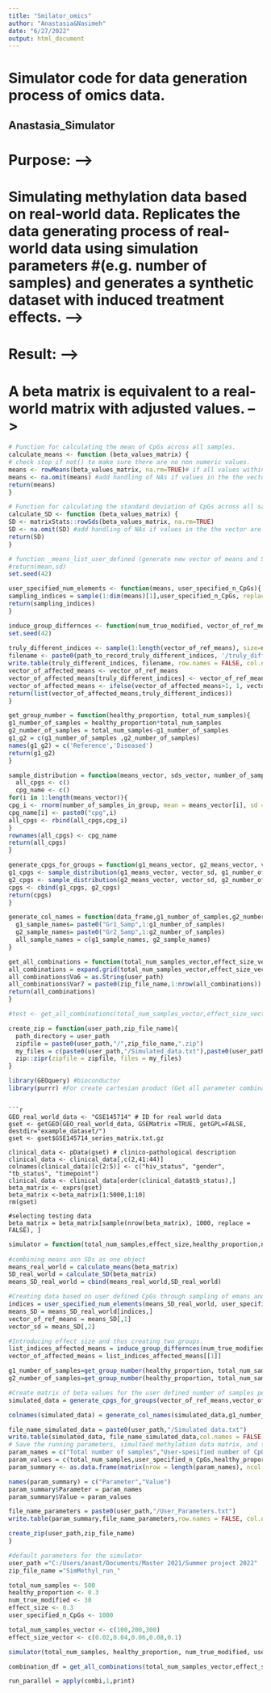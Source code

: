 ```yaml
---
title: "Smilator_omics"
author: "Anastasia&Nasimeh"
date: "6/27/2022"
output: html_document
---
```

# Simulator code for data generation process of omics data. 


## Anastasia_Simulator

# Purpose: -->
# Simulating methylation data based on real-world data. Replicates the data generating process of real-world data using simulation parameters #(e.g. number of samples) and generates a synthetic dataset with induced treatment effects.  -->

# Result: -->
# A beta matrix is equivalent to a real-world matrix with adjusted values.  -->

```r
# Function for calculating the mean of CpGs across all samples.
calculate_means <- function (beta_values_matrix) {
# check stop if not() to make sure there are no non numeric values.
means <- rowMeans(beta_values_matrix, na.rm=TRUE)# if all values within a row are NA produces NaN
means <- na.omit(means) #add handling of NAs if values in the the vector are NAs
return(means)
}
```

```r
# Function for calculating the standard deviation of CpGs across all samples.
calculate_SD <- function (beta_values_matrix) {
SD <- matrixStats::rowSds(beta_values_matrix, na.rm=TRUE)
SD <- na.omit(SD) #add handling of NAs if values in the the vector are NAs
return(SD)
}
```


```r
# function _means_list_user_defined (generate new vector of means and SDs of CpGs based on user input, means and SDs of beta_matrix)
#return(mean,sd)
set.seed(42)

user_specified_num_elements <- function(means, user_specified_n_CpGs){
sampling_indices = sample(1:dim(means)[1],user_specified_n_CpGs, replace = TRUE)
return(sampling_indices)
}


```


```r

induce_group_differnces <- function(num_true_modified, vector_of_ref_means, effect_size, path_to_record_truly_different_indices){ #record=T
set.seed(42)
  
truly_different_indices <- sample(1:length(vector_of_ref_means), size=num_true_modified, replace = FALSE)
filename <- paste0(path_to_record_truly_different_indices, '/truly_different_sites_indices.txt')
write.table(truly_different_indices, filename, row.names = FALSE, col.names = FALSE, sep = " ")
vector_of_affected_means <- vector_of_ref_means
vector_of_affected_means[truly_different_indices] <- vector_of_ref_means[truly_different_indices]+effect_size
vector_of_affected_means <- ifelse(vector_of_affected_means>1, 1, vector_of_affected_means)
return(list(vector_of_affected_means,truly_different_indices))
}
```



```r
get_group_number = function(healthy_proportion, total_num_samples){
g1_number_of_samples = healthy_proportion*total_num_samples
g2_number_of_samples = total_num_samples-g1_number_of_samples
g1_g2 = c(g1_number_of_samples ,g2_number_of_samples)
names(g1_g2) = c('Reference','Diseased')
return(g1_g2)
}

```



```r
sample_distribution = function(means_vector, sds_vector, number_of_samples_in_group){
  all_cpgs <- c()
  cpg_name <- c()
for(i in 1:length(means_vector)){
cpg_i <- rnorm(number_of_samples_in_group, mean = means_vector[i], sd = sds_vector[i])
cpg_name[i] <- paste0("cpg",i)
all_cpgs <- rbind(all_cpgs,cpg_i)
}
rownames(all_cpgs) <- cpg_name
return(all_cpgs)
}
```


```r
generate_cpgs_for_groups = function(g1_means_vector, g2_means_vector, vector_sd, g1_number_of_samples, g2_number_of_samples){
g1_cpgs <- sample_distribution(g1_means_vector, vector_sd, g1_number_of_samples)
g2_cpgs <- sample_distribution(g2_means_vector, vector_sd, g2_number_of_samples)
cpgs <- cbind(g1_cpgs, g2_cpgs)
return(cpgs)
}
```

```r
generate_col_names = function(data_frame,g1_number_of_samples,g2_number_of_samples){
  g1_sample_names= paste0("Gr1_Samp",1:g1_number_of_samples)
  g2_sample_names= paste0("Gr2_Samp",1:g2_number_of_samples)
  all_sample_names = c(g1_sample_names, g2_sample_names)
}
```

```r
get_all_combinations = function(total_num_samples_vector,effect_size_vector,healthy_proportion,num_true_modified,user_specified_n_CpGs,user_path, zip_file_name){
all_combinations = expand.grid(total_num_samples_vector,effect_size_vector,healthy_proportion,num_true_modified,user_specified_n_CpGs)
all_combinations$Va6 = as.String(user_path)
all_combinations$Var7 = paste0(zip_file_name,1:nrow(all_combinations))
return(all_combinations)
}

#test <- get_all_combinations(total_num_samples_vector,effect_size_vector,healthy_proportion,num_true_modified,user_specified_n_CpGs,user_path, zip_file_name)

```

```r
create_zip = function(user_path,zip_file_name){
  path_directory = user_path
  zipfile = paste0(user_path,"/",zip_file_name,".zip")
  my_files = c(paste0(user_path,"/Simulated_data.txt"),paste0(user_path,"/truly_different_sites_indices.txt"),paste0(user_path,"/User_Parameters.txt"))
  zip::zipr(zipfile = zipfile, files = my_files) 
}
```

```r

library(GEOquery) #bioconductor
library(purrr) #For create cartesian product (Get all parameter combinations)
```
```

```r
GEO_real_world_data <- "GSE145714" # ID for real world data 
gset <- getGEO(GEO_real_world_data, GSEMatrix =TRUE, getGPL=FALSE, destdir="example_dataset/")
gset <- gset$GSE145714_series_matrix.txt.gz

clinical_data <- pData(gset) # clinico-pathological description
clinical_data <- clinical_data[,c(2,41:44)]
colnames(clinical_data)[c(2:5)] <- c("hiv_status", "gender", "tb_status", "timepoint")
clinical_data <- clinical_data[order(clinical_data$tb_status),]
beta_matrix <- exprs(gset)
beta_matrix <-beta_matrix[1:5000,1:10]
rm(gset)

#selecting testing data
beta_matrix = beta_matrix[sample(nrow(beta_matrix), 1000, replace = FALSE), ]
```

```r

simulator = function(total_num_samples,effect_size,healthy_proportion,num_true_modified,user_specified_n_CpGs,user_path, zip_file_name){
  
#combining means asn SDs as one object 
means_real_world = calculate_means(beta_matrix)
SD_real_world = calculate_SD(beta_matrix)
means_SD_real_world = cbind(means_real_world,SD_real_world)

#Creating data based on user defined CpGs through sampling of emans and SDs of the real world data
indices = user_specified_num_elements(means_SD_real_world, user_specified_n_CpGs)
means_SD = means_SD_real_world[indices,] 
vector_of_ref_means = means_SD[,1]
vector_sd = means_SD[,2]

#Introducing effect size and thus creating two groups.
list_indices_affected_means = induce_group_differnces(num_true_modified,vector_of_ref_means,effect_size,user_path)
vector_of_affected_means = list_indices_affected_means[[1]]

g1_number_of_samples=get_group_number(healthy_proportion, total_num_samples)[1]
g2_number_of_samples=get_group_number(healthy_proportion, total_num_samples)[2]

#Create matrix of beta values for the user defined number of samples per group
simulated_data = generate_cpgs_for_groups(vector_of_ref_means,vector_of_affected_means, vector_sd, g1_number_of_samples, g2_number_of_samples)

colnames(simulated_data) = generate_col_names(simulated_data,g1_number_of_samples,g2_number_of_samples)

file_name_simulated_data = paste0(user_path,"/Simulated data.txt")
write.table(simulated_data, file_name_simulated_data,col.names = FALSE, row.names = FALSE)
# Save the running parameters, simultaed methylation data matrix, and the truly differentially methylated CpG sites.
param_names = c("Total number of samples","User-spesified number of CpGs","Healthy proportion","Effect size","Number of true modified CpG sites")
param_values = c(total_num_samples,user_specified_n_CpGs,healthy_proportion,effect_size,num_true_modified)
param_summary <- as.data.frame(matrix(nrow = length(param_names), ncol = 2))

names(param_summary) = c("Parameter","Value")
param_summary$Parameter = param_names
param_summary$Value = param_values

file_name_parameters = paste0(user_path,"/User_Parameters.txt")
write.table(param_summary,file_name_parameters,row.names = FALSE, col.names = TRUE, sep = " ")

create_zip(user_path,zip_file_name)
}
```


```r
#default parameters for the simulator
user_path ="C:/Users/anast/Documents/Master 2021/Summer project 2022"
zip_file_name ="SimMethyl_run_"

total_num_samples <- 500
healthy_proportion <- 0.3
num_true_modified <- 30
effect_size <- 0.3
user_specified_n_CpGs <- 1000

total_num_samples_vector <- c(100,200,300)
effect_size_vector <- c(0.02,0.04,0.06,0.08,0.1)


```

```r
simulator(total_num_samples, healthy_proportion, num_true_modified, user_specified_n_CpGs, effect_size, user_path)
```

```r
combination_df = get_all_combinations(total_num_samples_vector,effect_size_vector,healthy_proportion,num_true_modified,user_specified_n_CpGs,user_path,zip_file_name)
```

```r
run_parallel = apply(combi,1,print)
```

